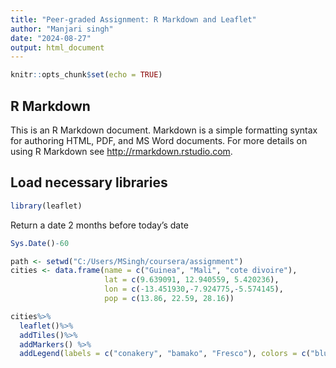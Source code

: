 ---
title: "Peer-graded Assignment: R Markdown and Leaflet"
author: "Manjari singh"
date: "2024-08-27"
output: html_document
---

```{r setup, include=FALSE}
knitr::opts_chunk$set(echo = TRUE)
```

## R Markdown

This is an R Markdown document. Markdown is a simple formatting syntax for authoring HTML, PDF, and MS Word documents. For more details on using R Markdown see <http://rmarkdown.rstudio.com>.

## Load necessary libraries
```{r}
library(leaflet)
```

Return a date 2 months before today's date
```{r}
Sys.Date()-60
```

```{r}
path <- setwd("C:/Users/MSingh/coursera/assignment")
cities <- data.frame(name = c("Guinea", "Mali", "cote divoire"),
                     lat = c(9.639091, 12.940559, 5.420236),
                     lon = c(-13.451930,-7.924775,-5.574145),
                     pop = c(13.86, 22.59, 28.16))

cities%>%
  leaflet()%>%
  addTiles()%>%
  addMarkers() %>%
  addLegend(labels = c("conakery", "bamako", "Fresco"), colors = c("blue","green","red"))
  

```
